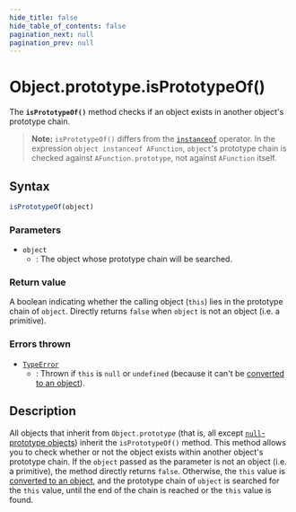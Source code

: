```yaml
---
hide_title: false
hide_table_of_contents: false
pagination_next: null
pagination_prev: null
---
```

# Object.prototype.isPrototypeOf()

The **`isPrototypeOf()`** method checks if an object exists in another object's prototype chain.

> **Note:** `isPrototypeOf()` differs from the [`instanceof`](https://developer.mozilla.org/docs/Web/JavaScript/Reference/Operators/instanceof) operator. In the expression `object instanceof AFunction`, `object`'s prototype chain is checked against `AFunction.prototype`, not against `AFunction` itself.

## Syntax

```js
isPrototypeOf(object)
```

### Parameters

- `object`
  - : The object whose prototype chain will be searched.

### Return value

A boolean indicating whether the calling object (`this`) lies in the prototype chain of `object`. Directly returns `false` when `object` is not an object (i.e. a primitive).

### Errors thrown

- [`TypeError`](../../../globals/TypeError/TypeError.mdx)
  - : Thrown if `this` is `null` or `undefined` (because it can't be [converted to an object](https://developer.mozilla.org/docs/Web/JavaScript/Reference/Global_Objects/Object#object_coercion)).

## Description

All objects that inherit from `Object.prototype` (that is, all except [`null`-prototype objects](https://developer.mozilla.org/docs/Web/JavaScript/Reference/Global_Objects/Object#null-prototype_objects)) inherit the `isPrototypeOf()` method. This method allows you to check whether or not the object exists within another object's prototype chain. If the `object` passed as the parameter is not an object (i.e. a primitive), the method directly returns `false`. Otherwise, the `this` value is [converted to an object](https://developer.mozilla.org/docs/Web/JavaScript/Reference/Global_Objects/Object#object_coercion), and the prototype chain of `object` is searched for the `this` value, until the end of the chain is reached or the `this` value is found.
